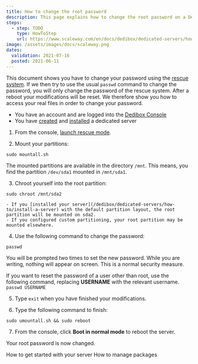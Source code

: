 ```yaml
---
title: How to change the root password
description: This page explains how to change the root password on a Dedibox server
steps:
  - step: TODO
    type: HowToStep
    url: https://www.scaleway.com/en/docs/dedibox/dedicated-servers/how-to/change-root-password
image: /assets/images/docs/scaleway.png
dates:
  validation: 2021-07-16
  posted: 2021-06-11
---
```


This document shows you have to change your password using the [rescue system](/dedibox/dedicated-servers/how-to/use-rescue-mode/). If we then try to use the usual `passwd` command to change the password, you will only change the password of the rescue system. After a reboot your modifications will be reset. We therefore show you how to access your real files in order to change your password.

<Message type="requirement">

  - You have an account and are logged into the [Dedibox Console](https://console.online.net)
  - You have [created](/dedibox/dedicated-servers/how-to/order-a-server) and [installed](/dedibox/dedicated-servers/how-to/install-a-server) a dedicated server

</Message>

1. From the console, [launch rescue mode](/dedibox/dedicated-servers/how-to/use-rescue-mode/).

2. Mount your partitions:

  ```
  sudo mountall.sh
  ```

  <Message tpye="note">

  The mounted partitions are available in the directory `/mnt`. This means, you find the partition `/dev/sda1` mounted in `/mnt/sda1`.

  </Message>

3. Chroot yourself into the root partition:

  ```
  sudo chroot /mnt/sda2
  ```

  <Message type="note">

    - If you [installed your server](/dedibox/dedicated-servers/how-to/install-a-server) with the default partition layout, the root partition will be mounted on sda2.
    - If you configured custom partitioning, your root partition may be mounted elsewhere. 

  </Message>

4. Use the following command to change the password:
  ```
  passwd
  ```
  You will be prompted two times to set the new password. While you are writing, nothing will appear on screen. This is a normal security measure.

  <Message type="tip">

  If you want to reset the password of a user other than root, use the following command, replacing **USERNAME** with the relevant username.
  `passwd USERNAME`

  </Message>

5. Type `exit` when you have finished your modifications.

6. Type the following command to finish:
  ```
  sudo umountall.sh && sudo reboot
  ```

7. From the console, click **Boot in normal mode** to reboot the server.

Your root password is now changed.

<Navigation title="See Also">
  <PreviousButton to="/dedibox/dedicated-servers/how-to/get-started-with-server/">How to get started with your server</PreviousButton>
  <NextButton to="/dedibox/dedicated-servers/how-to/manage-packages/">How to manage packages</NextButton>
</Navigation>
